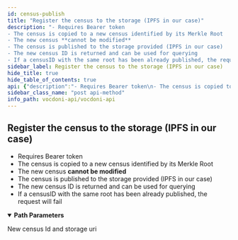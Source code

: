 ```yaml
---
id: census-publish
title: "Register the census to the storage (IPFS in our case)"
description: "- Requires Bearer token
- The census is copied to a new census identified by its Merkle Root
- The new census **cannot be modified**
- The census is published to the storage provided (IPFS in our case)
- The new census ID is returned and can be used for querying
- If a censusID with the same root has been already published, the request will fail"
sidebar_label: Register the census to the storage (IPFS in our case)
hide_title: true
hide_table_of_contents: true
api: {"description":"- Requires Bearer token\n- The census is copied to a new census identified by its Merkle Root\n- The new census **cannot be modified**\n- The census is published to the storage provided (IPFS in our case)\n- The new census ID is returned and can be used for querying\n- If a censusID with the same root has been already published, the request will fail","operationId":"censusPublish","security":[{"bearerAuth":[]}],"tags":["census"],"parameters":[{"name":"censusId","in":"path","description":"Census id","required":true,"schema":{"type":"string","example":"b547a9c83ad7d61b568cf10ebbb25338d680810fa219fa69477cfbd860b386c2"}}],"responses":{"200":{"description":"New census Id and storage uri","content":{"application/json":{"example":"{\n  \"censusID\": \"b4a875b03f6f993e9daf804f67a6fc183b7a4d9b6390abcb6d7f56ff14d394b6\",\n  \"uri\": \"ipfs://QmQDpDj2s3wNCaDyCkjUaxjPXS9LjmPnWcQoi3TanjRgU1\"\n}"}}}},"method":"post","path":"/census/{censusId}/publish","servers":[{"url":"https://api.vocdoni.io/version/v3"}],"securitySchemes":{"bearerAuth":{"type":"http","scheme":"bearer"}},"info":{"version":"2.0.0","title":"Vocdoni API","license":{"name":"MIT"},"description":"**Goals and Objectives:** The Vocdoni API is meant to be the entry point for external integrators to add voting capabilities to an existing  CRM, customer base and product experience. The API should act as a satellite that facilitates creating votes using  Vocdoni, without the hassle of learning a deep platform."},"postman":{"name":"Register the census to the storage (IPFS in our case)","description":{"content":"- Requires Bearer token\n- The census is copied to a new census identified by its Merkle Root\n- The new census **cannot be modified**\n- The census is published to the storage provided (IPFS in our case)\n- The new census ID is returned and can be used for querying\n- If a censusID with the same root has been already published, the request will fail","type":"text/plain"},"url":{"path":["census",":censusId","publish"],"host":["{{baseUrl}}"],"query":[],"variable":[{"disabled":false,"description":{"content":"(Required) Census id","type":"text/plain"},"type":"any","value":"","key":"censusId"}]},"header":[{"key":"Accept","value":"application/json"}],"method":"POST","auth":{"type":"bearer","bearer":[{"type":"any","value":"<Bearer Token>","key":"token"}]}}}
sidebar_class_name: "post api-method"
info_path: vocdoni-api/vocdoni-api
---
```



## Register the census to the storage (IPFS in our case)



- Requires Bearer token
- The census is copied to a new census identified by its Merkle Root
- The new census **cannot be modified**
- The census is published to the storage provided (IPFS in our case)
- The new census ID is returned and can be used for querying
- If a censusID with the same root has been already published, the request will fail

<details style={{"marginBottom":"1rem"}} data-collapsed={false} open={true}><summary style={{}}><strong>Path Parameters</strong></summary><div><ul><ParamsItem className={"paramsItem"} param={{"name":"censusId","in":"path","description":"Census id","required":true,"schema":{"type":"string","example":"b547a9c83ad7d61b568cf10ebbb25338d680810fa219fa69477cfbd860b386c2"}}}></ParamsItem></ul></div></details><div><ApiTabs><TabItem label={"200"} value={"200"}><div>

New census Id and storage uri

</div><div><MimeTabs schemaType={"response"}><TabItem label={"application/json"} value={"application/json"}><SchemaTabs><TabItem label={"Example"} value={"Example"}><ResponseSamples responseExample={"{\n  \"censusID\": \"b4a875b03f6f993e9daf804f67a6fc183b7a4d9b6390abcb6d7f56ff14d394b6\",\n  \"uri\": \"ipfs://QmQDpDj2s3wNCaDyCkjUaxjPXS9LjmPnWcQoi3TanjRgU1\"\n}"} language={"json"}></ResponseSamples></TabItem></SchemaTabs></TabItem></MimeTabs></div></TabItem></ApiTabs></div>
      